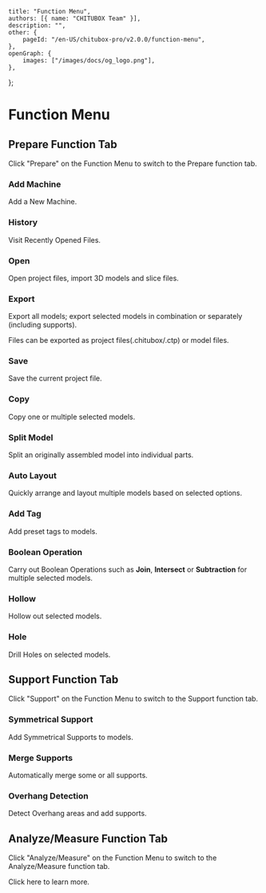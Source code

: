 
	title: "Function Menu",
	authors: [{ name: "CHITUBOX Team" }],
	description: "",
	other: {
		pageId: "/en-US/chitubox-pro/v2.0.0/function-menu",
	},
	openGraph: {
		images: ["/images/docs/og_logo.png"],
	},
};

# Function Menu

<ImageContainer src="/images/docs/en-US/chitubox-pro/2.x.x/function-menu.png" />

## Prepare Function Tab

Click "Prepare" on the Function Menu to switch to the Prepare function tab.

<ImageContainer src="/images/docs/en-US/chitubox-pro/2.x.x/prepare-function-panel.png" />

### Add Machine

<NextLink href="/en-US/chitubox-pro/latest/printer-management/add-and-delete-printers#添加打印机">Add a New Machine</NextLink>.

### History

<NextLink href="/en-US/chitubox-pro/latest/file#打开最近的文件">Visit Recently Opened Files</NextLink>.

### Open

Open project files, import 3D models and slice files.

### Export

Export all models; export selected models in combination or separately (including supports). 

Files can be exported as project files(.chitubox/.ctp) or model files.

### Save

<NextLink href="/en-US/chitubox-pro/latest/file#保存项目文件">Save the current project file</NextLink>.

### Copy

<NextLink href="/en-US/chitubox-pro/latest/model-processing#复制">Copy</NextLink> one or multiple selected models.

### Split Model

<NextLink href="/en-US/chitubox-pro/latest/model-processing#拆分模型">Split an originally assembled model</NextLink> into individual parts.

### Auto Layout

<NextLink href="/en-US/chitubox-pro/latest/model-processing#自动布局">Quickly arrange and layout </NextLink> multiple models based on selected options.

### Add Tag

<NextLink href="/en-US/chitubox-pro/latest/model-processing#添加标签">Add preset tags</NextLink> to models.

### Boolean Operation

Carry out <NextLink href="/en-US/chitubox-pro/latest/model-processing#布尔操作">Boolean Operations</NextLink> such as **Join**, **Intersect** or **Subtraction** for multiple selected models.

### Hollow

<NextLink href="/en-US/chitubox-pro/latest/model-processing#镂空">Hollow out</NextLink> selected models.

### Hole

<NextLink href="/en-US/chitubox-pro/latest/model-processing#挖洞">Drill Holes</NextLink> on selected models.

## Support Function Tab

Click "Support" on the Function Menu to switch to the Support function tab.

<ImageContainer src="/images/docs/en-US/chitubox-pro/2.x.x/support-function-panel.png" />

### Symmetrical Support

Add <NextLink href="/en-US/chitubox-pro/latest/support/add-edit-delete#对称支撑">Symmetrical Supports</NextLink> to models.

### Merge Supports

<NextLink href="/en-US/chitubox-pro/latest/support/add-edit-delete#合并支撑">Automatically merge some or all supports</NextLink>. 

### Overhang Detection

<NextLink href="/en-US/chitubox-pro/latest/risk-detection#悬空检测">Detect Overhang areas</NextLink> and add supports.

## Analyze/Measure Function Tab

Click "Analyze/Measure" on the Function Menu to switch to the Analyze/Measure function tab.

<ImageContainer src="/images/docs/en-US/chitubox-pro/2.x.x/analyze-function-panel.png" />

Click <NextLink href="/en-US/chitubox-pro/latest/analyze-and-measure">here</NextLink> to learn more.
